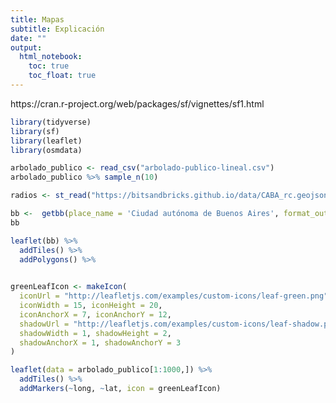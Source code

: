 ```yaml
---
title: Mapas
subtitle: Explicación
date: ""
output:
  html_notebook: 
    toc: true
    toc_float: true 
---
```


https://cran.r-project.org/web/packages/sf/vignettes/sf1.html


```r
library(tidyverse)
library(sf)
library(leaflet)
library(osmdata)
```

```r
arbolado_publico <- read_csv("arbolado-publico-lineal.csv")
arbolado_publico %>% sample_n(10)
```




```r
radios <- st_read("https://bitsandbricks.github.io/data/CABA_rc.geojson")
```

```r
bb <-  getbb(place_name = 'Ciudad autónoma de Buenos Aires', format_out = 'sf_polygon')
bb
```

```r
leaflet(bb) %>% 
  addTiles() %>% 
  addPolygons() %>% 
  
```

```r
greenLeafIcon <- makeIcon(
  iconUrl = "http://leafletjs.com/examples/custom-icons/leaf-green.png",
  iconWidth = 15, iconHeight = 20,
  iconAnchorX = 7, iconAnchorY = 12,
  shadowUrl = "http://leafletjs.com/examples/custom-icons/leaf-shadow.png",
  shadowWidth = 1, shadowHeight = 2,
  shadowAnchorX = 1, shadowAnchorY = 3
)

```


```r
leaflet(data = arbolado_publico[1:1000,]) %>% 
  addTiles() %>%
  addMarkers(~long, ~lat, icon = greenLeafIcon)
```

